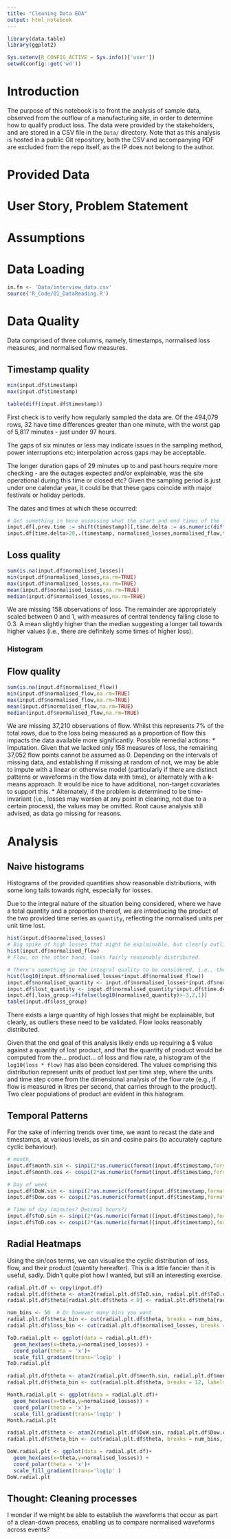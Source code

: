 ---
title: "Cleaning Data EDA"
output: html_notebook
---

```{r, include=FALSE}
library(data.table)
library(ggplot2)

Sys.setenv(R_CONFIG_ACTIVE = Sys.info()['user'])
setwd(config::get('wd'))

```

# Introduction

The purpose of this notebook is to front the analysis of sample data, observed from the outflow of a manufacturing site, in order to determine how to qualify product loss. The data were provided by the stakeholders, and are stored in a CSV file in the `Data/` directory. Note that as this analysis is hosted in a public Git repository, both the CSV and accompanying PDF are excluded from the repo itself, as the IP does not belong to the author.

# Provided Data

# User Story, Problem Statement

# Assumptions

# Data Loading
```{r}
in.fn <- 'Data/interview_data.csv'
source('R_Code/01_DataReading.R')
```

# Data Quality

Data comprised of three columns, namely, timestamps, normalised loss measures, and normalised flow measures.

## Timestamp quality
```{r}
min(input.df$timestamp)
max(input.df$timestamp)

table(diff(input.df$timestamp))
```

First check is to verify how regularly sampled the data are. Of the 494,079 rows, 32 have time differences greater than one minute, with the worst gap of 5,817 minutes - just under 97 hours.

The gaps of six minutes or less may indicate issues in the sampling method, power interruptions etc; interpolation across gaps may be acceptable.

The longer duration gaps of 29 minutes up to and past hours require more checking - are the outages expected and/or explainable, was the site operational during this time or closed etc? Given the sampling period is just under one calendar year, it could be that these gaps coincide with major festivals or holiday periods.

The dates and times at which these occurred:
```{r}
# Get something in here assessing what the start and end times of the longer duration gaps were, see if there's a pattern.
input.df[,prev.time := shift(timestamp)][,time.delta := as.numeric(difftime(timestamp,prev.time,units='mins'))]
input.df[time.delta>20,.(timestamp, normalised_losses,normalised_flow,time.delta)]
```

## Loss quality
```{r}
sum(is.na(input.df$normalised_losses))
min(input.df$normalised_losses,na.rm=TRUE)
max(input.df$normalised_losses,na.rm=TRUE)
mean(input.df$normalised_losses,na.rm=TRUE)
median(input.df$normalised_losses,na.rm=TRUE)
```

We are missing 158 observations of loss. The remainder are appropriately scaled between 0 and 1, with measures of central tendency falling close to 0.3. A mean slightly higher than the median suggesting a longer tail towards higher values (i.e., there are definitely some times of higher loss).

### Histogram

## Flow quality
```{r}
sum(is.na(input.df$normalised_flow))
min(input.df$normalised_flow,na.rm=TRUE)
max(input.df$normalised_flow,na.rm=TRUE)
mean(input.df$normalised_flow,na.rm=TRUE)
median(input.df$normalised_flow,na.rm=TRUE)
```

We are missing 37,210 observations of flow. Whilst this represents 7% of the total rows, due to the loss being measured as a proportion of flow this impacts the data available more significantly. Possible remedial actions:
* Imputation. Given that we lacked only 158 measures of loss, the remaining 37,052 flow points cannot be assumed as 0. Depending on the intervals of missing data, and establishing if missing at random of not, we may be able to impute with a linear or otherwise model (particularly if there are distinct patterns or waveforms in the flow data with time), or alternately with a **k**-means approach. It would be nice to have additional, non-target covariates to support this.
* Alternately, if the problem is determined to be time-invariant (i.e., losses may worsen at any point in cleaning, not due to a certain process), the values may be omitted. Root cause analysis still advised, as data go missing for reasons.


# Analysis

## Naive histograms

Histograms of the provided quantities show reasonable distributions, with some long tails towards right, especially for losses.

Due to the integral nature of the situation being considered, where we have a total quantity and a proportion thereof, we are introducing the product of the two provided time series as `quantity`, reflecting the normalised units per unit time lost. 
```{r}

hist(input.df$normalised_losses)
# Big spike of high losses that might be explainable, but clearly outliers = need to be validated.
hist(input.df$normalised_flow)
# Flow, on the other hand, looks fairly reasonably distributed.

# There's something in the integral quality to be considered, i.e., the product of loss * flow, as high loss at minimal flow has small absolute value.
hist(log10(input.df$normalised_losses*input.df$normalised_flow))
input.df$normalised_quantity <- input.df$normalised_losses*input.df$normalised_flow
input.df$lost_quantity <- input.df$normalised_quantity*input.df$time.delta
input.df[,loss_group:=fifelse(log10(normalised_quantity)>-3,2,1)]
table(input.df$loss_group)

```

There exists a large quantity of high losses that might be explainable, but clearly, as outliers these need to be validated. Flow looks reasonably distributed.

Given that the end goal of this analysis likely ends up requiring a $ value against a quantity of lost product, and that the quantity of product would be computed from the... product... of loss and flow rate, a histogram of the `log10(loss * flow)` has also been considered. The values comprising this distribution represent units of product lost per time step, where the units and time step come from the dimensional analysis of the flow rate (e.g., if flow is measured in litres per second, that carries through to the product). Two clear populations of product are evident in this histogram.

## Temporal Patterns

For the sake of inferring trends over time, we want to recast the date and timestamps, at various levels, as sin and cosine pairs (to accurately capture cyclic behaviour). 
```{r}
# month,
input.df$month.sin <- sinpi(2*as.numeric(format(input.df$timestamp,format= "%m"))/12)
input.df$month.cos <- cospi(2*as.numeric(format(input.df$timestamp,format= "%m"))/12)

# Day of week
input.df$DoW.sin <- sinpi(2*as.numeric(format(input.df$timestamp,format= "%w"))/7)
input.df$Dow.cos <- cospi(2*as.numeric(format(input.df$timestamp,format= "%w"))/7)

# Time of day (minutes? Decimal hours?)
input.df$ToD.sin <- sinpi(2*(as.numeric(format((input.df$timestamp),format= "%H"))+as.numeric(format((input.df$timestamp),format= "%M"))/60)/24)
input.df$ToD.cos <- cospi(2*(as.numeric(format((input.df$timestamp),format= "%H"))+as.numeric(format((input.df$timestamp),format= "%M"))/60)/24)
```

## Radial Heatmaps
Using the sin/cos terms, we can visualise the cyclic distribution of loss, flow, and their product (quantity hereafter). This is a little fancier than it is useful, sadly. Didn't quite plot how I wanted, but still an interesting exercise. 
```{r}
radial.plt.df <- copy(input.df)
radial.plt.df$theta <- atan2(radial.plt.df$ToD.sin, radial.plt.df$ToD.cos) * (180 / pi)
radial.plt.df$theta[radial.plt.df$theta < 0] <- radial.plt.df$theta[radial.plt.df$theta < 0] + 360

num_bins <- 50  # Or however many bins you want
radial.plt.df$theta_bin <- cut(radial.plt.df$theta, breaks = num_bins, labels = FALSE)
radial.plt.df$loss_bin <- cut(radial.plt.df$normalised_losses, breaks = num_bins, labels = FALSE)

ToD.radial.plt <- ggplot(data = radial.plt.df)+
  geom_hex(aes(x=theta,y=normalised_losses)) +
  coord_polar(theta = 'x')+
  scale_fill_gradient(trans='log1p' )
ToD.radial.plt

radial.plt.df$theta <- atan2(radial.plt.df$month.sin, radial.plt.df$month.cos) * (180 / pi)
radial.plt.df$theta_bin <- cut(radial.plt.df$theta, breaks = 12, labels = FALSE)

Month.radial.plt <- ggplot(data = radial.plt.df)+
  geom_hex(aes(x=theta,y=normalised_losses)) +
  coord_polar(theta = 'x')+
  scale_fill_gradient(trans='log1p' )
Month.radial.plt

radial.plt.df$theta <- atan2(radial.plt.df$DoW.sin, radial.plt.df$Dow.cos) * (180 / pi)
radial.plt.df$theta_bin <- cut(radial.plt.df$theta, breaks = num_bins, labels = FALSE)

DoW.radial.plt <- ggplot(data = radial.plt.df)+
  geom_hex(aes(x=theta,y=normalised_losses)) +
  coord_polar(theta = 'x')+
  scale_fill_gradient(trans='log1p' )
DoW.radial.plt

```

## Thought: Cleaning processes
I wonder if we might be able to establish the waveforms that occur as part of a clean-down process, enabling us to compare normalised waveforms across events?